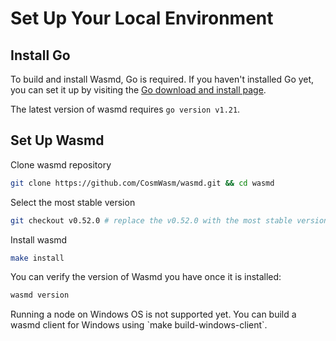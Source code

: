 
# Set Up Your Local Environment

## Install Go

To build and install Wasmd, Go is required. If you haven't installed Go yet, you
can set it up by visiting the
[Go download and install page](https://go.dev/doc/install).

<Callout>The latest version of wasmd requires `go version v1.21`.</Callout>

## Set Up Wasmd

Clone wasmd repository

```sh
git clone https://github.com/CosmWasm/wasmd.git && cd wasmd
```

Select the most stable version

```sh
git checkout v0.52.0 # replace the v0.52.0 with the most stable version
```

Install wasmd

```sh
make install
```

You can verify the version of Wasmd you have once it is installed:

```sh
wasmd version
```

<Callout type="warning">
  Running a node on Windows OS is not supported yet. You can build a wasmd
  client for Windows using `make build-windows-client`.
</Callout>
